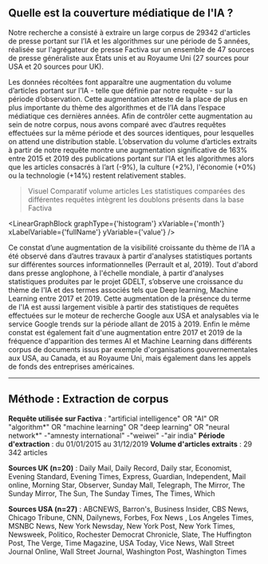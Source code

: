 
## Quelle est la couverture médiatique de l'IA ?

Notre recherche a consisté à extraire un large corpus de 29342 d'articles de presse portant sur  l’IA et les algorithmes sur une période de 5 années, réalisée sur l'agrégateur de presse Factiva sur un ensemble de 47 sources de presse généraliste aux États unis et au Royaume Uni (27 sources pour USA et 20 sources pour UK).

Les données récoltées font apparaître une augmentation du volume d’articles portant sur l’IA - telle que définie par notre requête - sur la période d’observation. Cette augmentation atteste de la place de plus en plus importante du thème des algorithmes et de l’IA dans l’espace médiatique ces dernières années. Afin de contrôler cette augmentation au sein de notre corpus, nous avons comparé avec d’autres requêtes effectuées sur la même période et des sources identiques, pour lesquelles on attend une distribution stable. L’observation du volume d’articles extraits à partir de notre requête montre une augmentation significative de 163% entre 2015 et 2019 des publications portant sur l’IA et les algorithmes alors que les articles consacrés à l’art (-9%), la culture (+2%), l'économie (+0%) ou la technologie (+14%) restent relativement stables. 

>Visuel Comparatif volume articles Les statistiques comparées des différentes requêtes intègrent les doublons présents dans la base Factiva
>
<LinearGraphBlock 
  graphType={'histogram'} 
  xVariable={'month'} 
  xLabelVariable={'fullName'} 
  yVariable={'value'}
/>

Ce constat d’une augmentation de la visibilité croissante du thème de l’IA a été observé dans d’autres travaux à partir d'analyses statistiques portants sur différentes sources informationnelles (Perrault et al, 2019). Tout d'abord dans presse anglophone, à l'échelle mondiale, à partir d'analyses statistiques produites par le projet GDELT, s’observe une croissance du thème de l'IA et des termes associés tels que Deep learning, Machine Learning entre 2017 et 2019. Cette augmentation de la présence du terme de l'IA est aussi largement visible à partir des statistiques de requêtes effectuées sur le moteur de recherche Google aux USA et analysables via le service Google trends sur la période allant de 2015 à 2019. Enfin le même constat est également fait d'une augmentation entre 2017 et 2019 de la fréquence d'apparition des termes AI et Machine Learning dans différents corpus de documents issus par exemple d'organisations gouvernementales aux USA, au Canada, et au Royaume Uni, mais également dans les appels de fonds des entreprises américaines.

---
## Méthode : Extraction de corpus

**Requête utilisée sur Factiva** : "artificial intelligence" OR "AI" OR "algorithm*" OR "machine learning" OR "deep learning" OR "neural network*" -"amnesty international" -"weiwei" -"air india" 
**Période d'extraction** : du 01/01/2015 au 31/12/2019 
**Volume d'articles extraits** : 29 342 articles

**Sources UK (n=20)** : Daily Mail, Daily Record, Daily star, Economist, Evening Standard, Evening Times, Express, Guardian, Independent, Mail online, Morning Star, Observer, Sunday Mall, Telegraph, The Mirror, The Sunday Mirror, The Sun, The Sunday Times, The Times, Which

**Sources USA (n=27)** : ABCNEWS, Barron's, Business Insider, CBS News, Chicago Tribune, CNN, Dailynews, Forbes, Fox News , Los Angeles Times, MSNBC News, New York Newsday, New York Post, New York Times, Newsweek, Politico, Rochester Democrat Chronicle, Slate, The Huffington Post, The Verge, Time Magazine, USA Today, Vice News, Wall Street Journal Online, Wall Street Journal, Washington Post, Washington Times
